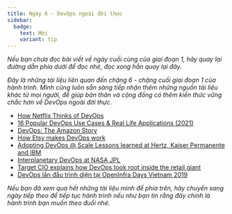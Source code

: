 ```yaml
---
title: Ngày 6 - DevOps ngoài đời thực
sidebar:
  badge:
    text: Mới
    variant: tip
---
```



_Nếu bạn chưa đọc bài viết về ngày cuối cùng của giai đoạn 1, hãy quay lại đường dẫn phía dưới để đọc nhé, 
đọc xong hẳn quay lại đây._

<LinkCard
  title="Ngày 6 - DevOps ngoài đời thực"
  href="../../../guides/devops/day6"
/>

_Đây là những tài liệu liên quan đến chặng 6 - chặng cuối giai đoạn 1 của hành trình. Mình cũng luôn sẵn sàng tiếp nhận 
thêm những nguồn tài liệu khác từ mọi người, để giúp bản thân và cộng đồng có thêm kiến thức vững chắc hơn về DevOps
ngoài đời thực._

- [How Netflix Thinks of DevOps](https://www.youtube.com/watch?v=UTKIT6STSVM)
- [16 Popular DevOps Use Cases & Real Life Applications (2021)](https://www.upgrad.com/blog/devops-use-cases-applications/)
- [DevOps: The Amazon Story](https://www.youtube.com/watch?v=ZzLa0YEbGIY)
- [How Etsy makes DevOps work](https://www.networkworld.com/article/2886672/how-etsy-makes-devops-work.html)
- [Adopting DevOps @ Scale Lessons learned at Hertz, Kaiser Permanente and IBM](https://www.youtube.com/watch?v=gm18-gcgXRY)
- [Interplanetary DevOps at NASA JPL](https://www.usenix.org/conference/lisa16/technical-sessions/presentation/isla)
- [Target CIO explains how DevOps took root inside the retail giant](https://enterprisersproject.com/article/2017/1/target-cio-explains-how-devops-took-root-inside-retail-giant)
- [DevOps lần đầu trình diện tại OpenInfra Days Vietnam 2019](https://chungta.vn/kinh-doanh/devops-lan-dau-trinh-dien-tai-openinfra-days-vietnam-2019-1127127.html)

_Nếu bạn đã xem qua hết những tài liệu mình để phía trên, hãy chuyển sang ngày tiếp theo để tiếp tục hành trình nếu như bạn 
tin rằng đây chính là hành trình bạn muốn theo đuổi nhé._

<LinkCard
  title="Ngày 7"
  href="../../../guides/golang/day7"
/>
